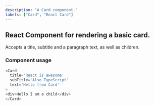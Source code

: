 ```yaml
---
description: "A Card component."
labels: ["Card", "React Card"]
---
```



## React Component for rendering a basic card.
Accepts a title, subtitle and a paragraph text, as well as children.

### Component usage

```ts live
<Card
  title='React is awesome'
  subTitle='Also TypeScript'
  text='Hello from Card'
>
<div>Hello I am a child</div>
</Card>
```